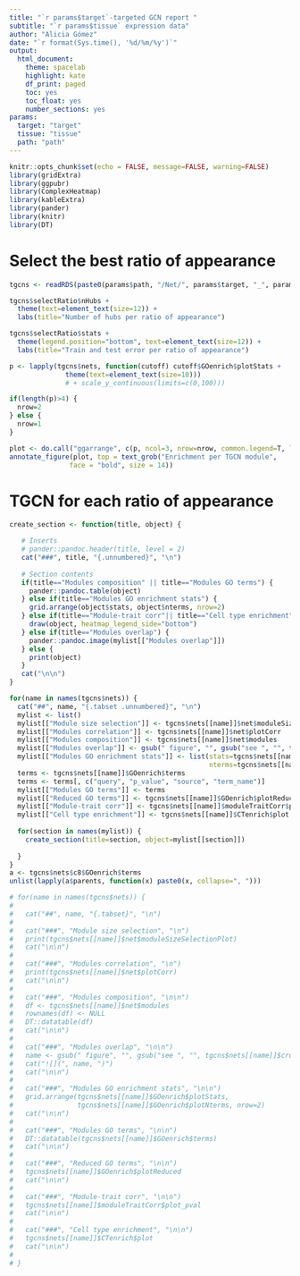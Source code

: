 ```yaml
---
title: "`r params$target`-targeted GCN report "
subtitle: "`r params$tissue` expression data"
author: "Alicia Gómez"
date: "`r format(Sys.time(), '%d/%m/%y')`"
output:
  html_document:
    theme: spacelab
    highlight: kate
    df_print: paged
    toc: yes
    toc_float: yes
    number_sections: yes
params:
  target: "target"
  tissue: "tissue"
  path: "path"
---
```


<style>
body {
text-align: justify}
</style>

```r
knitr::opts_chunk$set(echo = FALSE, message=FALSE, warning=FALSE)
library(gridExtra)
library(ggpubr)
library(ComplexHeatmap)
library(kableExtra)
library(pander)
library(knitr)
library(DT)
```

# Select the best ratio of appearance

```r
tgcns <- readRDS(paste0(params$path, "/Net/", params$target, "_", params$tissue, "_", "TGCNs.rds"))
```


```r
tgcns$selectRatio$nHubs + 
  theme(text=element_text(size=12)) + 
  labs(title="Number of hubs per ratio of appearance")

tgcns$selectRatio$stats + 
  theme(legend.position="bottom", text=element_text(size=12)) +         
  labs(title="Train and test error per ratio of appearance")
```

```r
p <- lapply(tgcns$nets, function(cutoff) cutoff$GOenrich$plotStats + 
              theme(text=element_text(size=10)))
              # + scale_y_continuous(limits=c(0,100))) 

if(length(p)>4) {
  nrow=2
} else {
  nrow=1
}

plot <- do.call("ggarrange", c(p, ncol=3, nrow=nrow, common.legend=T, legend="bottom"))
annotate_figure(plot, top = text_grob("Enrichment per TGCN module", 
               face = "bold", size = 14))
```


# TGCN for each ratio of appearance {.tabset .tabset-pills}

```r
create_section <- function(title, object) {

   # Inserts
   # pander::pandoc.header(title, level = 2)
   cat("###", title, "{.unnumbered}", "\n")
  
   # Section contents
   if(title=="Modules composition" || title=="Modules GO terms") {
     pander::pandoc.table(object)
   } else if(title=="Modules GO enrichment stats") {
     grid.arrange(object$stats, object$nterms, nrow=2)
   } else if(title=="Module-trait corr"|| title=="Cell type enrichment") {
     draw(object, heatmap_legend_side="bottom")
   } else if(title=="Modules overlap") {
     pander::pandoc.image(mylist[["Modules overlap"]])
   } else {
     print(object)
   }
   cat("\n\n")
}

```



```r
for(name in names(tgcns$nets)) {
  cat("##", name, "{.tabset .unnumbered}", "\n")
  mylist <- list()
  mylist[["Module size selection"]] <- tgcns$nets[[name]]$net$moduleSizeSelectionPlot
  mylist[["Modules correlation"]] <- tgcns$nets[[name]]$net$plotCorr
  mylist[["Modules composition"]] <- tgcns$nets[[name]]$net$modules
  mylist[["Modules overlap"]] <- gsub(" figure", "", gsub("see ", "", tgcns$nets[[name]]$crossTabPlot$plot))
  mylist[["Modules GO enrichment stats"]] <- list(stats=tgcns$nets[[name]]$GOenrich$plotStats,
                                                  nterms=tgcns$nets[[name]]$GOenrich$plotNterms)
  terms <- tgcns$nets[[name]]$GOenrich$terms
  terms <- terms[, c("query", "p_value", "source", "term_name")]
  mylist[["Modules GO terms"]] <- terms
  mylist[["Reduced GO terms"]] <- tgcns$nets[[name]]$GOenrich$plotReduced
  mylist[["Module-trait corr"]] <- tgcns$nets[[name]]$moduleTraitCorr$plot_pval
  mylist[["Cell type enrichment"]] <- tgcns$nets[[name]]$CTenrich$plot
  
  for(section in names(mylist)) {
    create_section(title=section, object=mylist[[section]])
    
  }
}
a <- tgcns$nets$c8$GOenrich$terms
unlist(lapply(a$parents, function(x) paste0(x, collapse=", ")))

```


```r
# for(name in names(tgcns$nets)) {
# 
#   cat("##", name, "{.tabset}", "\n")
#   
#   cat("###", "Module size selection", "\n")
#   print(tgcns$nets[[name]]$net$moduleSizeSelectionPlot)
#   cat("\n\n")
#   
#   cat("###", "Modules correlation", "\n")
#   print(tgcns$nets[[name]]$net$plotCorr)
#   cat("\n\n")
#   
#   cat("###", "Modules composition", "\n\n")
#   df <- tgcns$nets[[name]]$net$modules
#   rownames(df) <- NULL
#   DT::datatable(df)
#   cat("\n\n")
#   
#   cat("###", "Modules overlap", "\n\n")
#   name <- gsub(" figure", "", gsub("see ", "", tgcns$nets[[name]]$crossTabPlot$plot))
#   cat("![](", name, ")")
#   cat("\n\n")
#   
#   cat("###", "Modules GO enrichment stats", "\n\n")
#   grid.arrange(tgcns$nets[[name]]$GOenrich$plotStats, 
#                tgcns$nets[[name]]$GOenrich$plotNterms, nrow=2)
#   cat("\n\n")
#   
#   cat("###", "Modules GO terms", "\n\n")
#   DT::datatable(tgcns$nets[[name]]$GOenrich$terms)
#   cat("\n\n")
#   
#   cat("###", "Reduced GO terms", "\n\n")
#   tgcns$nets[[name]]$GOenrich$plotReduced
#   cat("\n\n")
#  
#   cat("###", "Module-trait corr", "\n\n")
#   tgcns$nets[[name]]$moduleTraitCorr$plot_pval
#   cat("\n\n")
#   
#   cat("###", "Cell type enrichment", "\n\n")
#   tgcns$nets[[name]]$CTenrich$plot
#   cat("\n\n")
# 
# }


```

